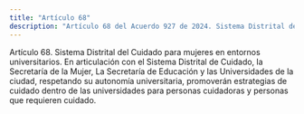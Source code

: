 ```yaml
---
title: "Artículo 68"
description: "Artículo 68 del Acuerdo 927 de 2024. Sistema Distrital del Cuidado para mujeres en entornos universitarios."
---
```


Artículo 68. Sistema Distrital del Cuidado para mujeres en entornos universitarios. En articulación con el Sistema Distrital de Cuidado, la Secretaría de la Mujer, La Secretaría de Educación y las Universidades de la ciudad, respetando su autonomía universitaria, promoverán estrategias de cuidado dentro de las universidades para personas cuidadoras y personas que requieren cuidado.